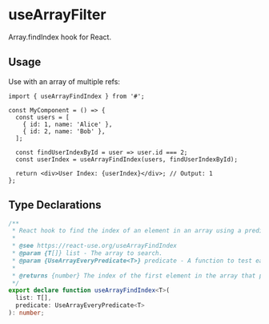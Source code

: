 # useArrayFilter

<HookInfo
  category="Array"
  exportSize="Might vary, will be calculated on production"
  lastChanged="Will be updated based on git history"
/>

Array.findIndex hook for React.

## Usage

Use with an array of multiple refs:

```tsx
import { useArrayFindIndex } from '#';

const MyComponent = () => {
  const users = [
    { id: 1, name: 'Alice' },
    { id: 2, name: 'Bob' },
  ];

  const findUserIndexById = user => user.id === 2;
  const userIndex = useArrayFindIndex(users, findUserIndexById);

  return <div>User Index: {userIndex}</div>; // Output: 1
};
```

## Type Declarations

```typescript
/**
 * React hook to find the index of an element in an array using a predicate function.
 *
 * @see https://react-use.org/useArrayFindIndex
 * @param {T[]} list - The array to search.
 * @param {UseArrayEveryPredicate<T>} predicate - A function to test each element.
 *
 * @returns {number} The index of the first element in the array that passes the test. Otherwise, `-1`.
 */
export declare function useArrayFindIndex<T>(
  list: T[],
  predicate: UseArrayEveryPredicate<T>
): number;
```

